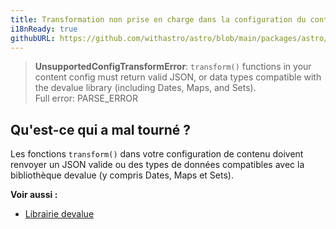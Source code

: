 ```yaml
---
title: Transformation non prise en charge dans la configuration du contenu.
i18nReady: true
githubURL: https://github.com/withastro/astro/blob/main/packages/astro/src/core/errors/errors-data.ts
---
```


> **UnsupportedConfigTransformError**: `transform()` functions in your content config must return valid JSON, or data types compatible with the devalue library (including Dates, Maps, and Sets).<br/>Full error: PARSE_ERROR

## Qu'est-ce qui a mal tourné ?

Les fonctions `transform()` dans votre configuration de contenu doivent renvoyer un JSON valide ou des types de données compatibles avec la bibliothèque devalue (y compris Dates, Maps et Sets). 

**Voir aussi :** 

- [Librairie devalue](https://github.com/rich-harris/devalue)
